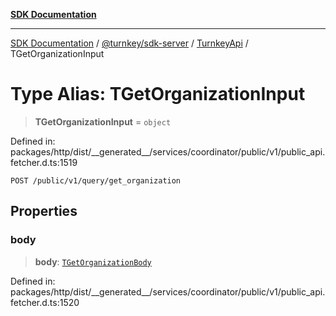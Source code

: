 [**SDK Documentation**](../../../../../README.mdx)

***

[SDK Documentation](../../../../../packages.mdx) / [@turnkey/sdk-server](../../../README.mdx) / [TurnkeyApi](../README.mdx) / TGetOrganizationInput

# Type Alias: TGetOrganizationInput

> **TGetOrganizationInput** = `object`

Defined in: packages/http/dist/\_\_generated\_\_/services/coordinator/public/v1/public\_api.fetcher.d.ts:1519

`POST /public/v1/query/get_organization`

## Properties

### body

> **body**: [`TGetOrganizationBody`](TGetOrganizationBody.mdx)

Defined in: packages/http/dist/\_\_generated\_\_/services/coordinator/public/v1/public\_api.fetcher.d.ts:1520
